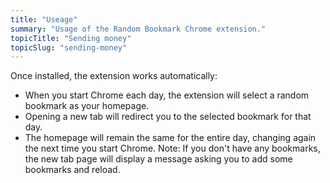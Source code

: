 ```yaml
---
title: "Useage"
summary: "Usage of the Random Bookmark Chrome extension."
topicTitle: "Sending money"
topicSlug: "sending-money"
---
```


Once installed, the extension works automatically:

- When you start Chrome each day, the extension will select a random bookmark as your homepage.
- Opening a new tab will redirect you to the selected bookmark for that day.
- The homepage will remain the same for the entire day, changing again the next time you start Chrome.
Note: If you don't have any bookmarks, the new tab page will display a message asking you to add some bookmarks and reload.